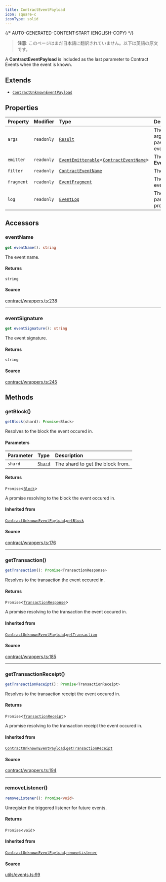 ```yaml
---
title: ContractEventPayload
icon: square-c
iconType: solid
---
```


{/* AUTO-GENERATED-CONTENT:START (ENGLISH-COPY) */}

> **注意**: このページはまだ日本語に翻訳されていません。以下は英語の原文です。

A **ContractEventPayload** is included as the last parameter to Contract Events when the event is known.

## Extends

- [`ContractUnknownEventPayload`](/jp/sdk/content/classes/ContractUnknownEventPayload)

## Properties

| Property | Modifier | Type | Description | Overrides | Inherited from |
| :------ | :------ | :------ | :------ | :------ | :------ |
| `args` | `readonly` | [`Result`](/jp/sdk/content/classes/Result) | The parsed arguments passed to the event by `emit`. | - | - |
| `emitter` | `readonly` | [`EventEmitterable`](/jp/sdk/content/interfaces/EventEmitterable)\<[`ContractEventName`](/jp/sdk/content/type-aliases/ContractEventName)\> | The **EventEmitterable**. | [`ContractUnknownEventPayload`](/jp/sdk/content/classes/ContractUnknownEventPayload).`emitter` | [`ContractUnknownEventPayload`](/jp/sdk/content/classes/ContractUnknownEventPayload).`emitter` |
| `filter` | `readonly` | [`ContractEventName`](/jp/sdk/content/type-aliases/ContractEventName) | The event filter. | [`ContractUnknownEventPayload`](/jp/sdk/content/classes/ContractUnknownEventPayload).`filter` | [`ContractUnknownEventPayload`](/jp/sdk/content/classes/ContractUnknownEventPayload).`filter` |
| `fragment` | `readonly` | [`EventFragment`](/jp/sdk/content/classes/EventFragment) | The matching event. | - | - |
| `log` | `readonly` | [`EventLog`](/jp/sdk/content/classes/EventLog) | The log, with parsed properties. | [`ContractUnknownEventPayload`](/jp/sdk/content/classes/ContractUnknownEventPayload).`log` | [`ContractUnknownEventPayload`](/jp/sdk/content/classes/ContractUnknownEventPayload).`log` |

## Accessors

### eventName

```ts
get eventName(): string
```

The event name.

#### Returns

`string`

#### Source

[contract/wrappers.ts:238](https://github.com/dominant-strategies/quais.js/blob/c1c12d43f9d34c6baad2b0542bd6d0acd6fefcbf/src/contract/wrappers.ts#L238)

***

### eventSignature

```ts
get eventSignature(): string
```

The event signature.

#### Returns

`string`

#### Source

[contract/wrappers.ts:245](https://github.com/dominant-strategies/quais.js/blob/c1c12d43f9d34c6baad2b0542bd6d0acd6fefcbf/src/contract/wrappers.ts#L245)

## Methods

### getBlock()

```ts
getBlock(shard): Promise<Block>
```

Resolves to the block the event occured in.

#### Parameters

| Parameter | Type | Description |
| :------ | :------ | :------ |
| `shard` | [`Shard`](/jp/sdk/content/enumerations/Shard) | The shard to get the block from. |

#### Returns

`Promise`\<[`Block`](/jp/sdk/content/classes/Block)\>

A promise resolving to the block the event occured in.

#### Inherited from

[`ContractUnknownEventPayload`](/jp/sdk/content/classes/ContractUnknownEventPayload).[`getBlock`](/jp/sdk/content/classes/ContractUnknownEventPayload#getblock)

#### Source

[contract/wrappers.ts:176](https://github.com/dominant-strategies/quais.js/blob/c1c12d43f9d34c6baad2b0542bd6d0acd6fefcbf/src/contract/wrappers.ts#L176)

***

### getTransaction()

```ts
getTransaction(): Promise<TransactionResponse>
```

Resolves to the transaction the event occured in.

#### Returns

`Promise`\<[`TransactionResponse`](/jp/sdk/content/type-aliases/TransactionResponse)\>

A promise resolving to the transaction the event occured in.

#### Inherited from

[`ContractUnknownEventPayload`](/jp/sdk/content/classes/ContractUnknownEventPayload).[`getTransaction`](/jp/sdk/content/classes/ContractUnknownEventPayload#gettransaction)

#### Source

[contract/wrappers.ts:185](https://github.com/dominant-strategies/quais.js/blob/c1c12d43f9d34c6baad2b0542bd6d0acd6fefcbf/src/contract/wrappers.ts#L185)

***

### getTransactionReceipt()

```ts
getTransactionReceipt(): Promise<TransactionReceipt>
```

Resolves to the transaction receipt the event occured in.

#### Returns

`Promise`\<[`TransactionReceipt`](/jp/sdk/content/classes/TransactionReceipt)\>

A promise resolving to the transaction receipt the event occured in.

#### Inherited from

[`ContractUnknownEventPayload`](/jp/sdk/content/classes/ContractUnknownEventPayload).[`getTransactionReceipt`](/jp/sdk/content/classes/ContractUnknownEventPayload#gettransactionreceipt)

#### Source

[contract/wrappers.ts:194](https://github.com/dominant-strategies/quais.js/blob/c1c12d43f9d34c6baad2b0542bd6d0acd6fefcbf/src/contract/wrappers.ts#L194)

***

### removeListener()

```ts
removeListener(): Promise<void>
```

Unregister the triggered listener for future events.

#### Returns

`Promise`\<`void`\>

#### Inherited from

[`ContractUnknownEventPayload`](/jp/sdk/content/classes/ContractUnknownEventPayload).[`removeListener`](/jp/sdk/content/classes/ContractUnknownEventPayload#removelistener)

#### Source

[utils/events.ts:99](https://github.com/dominant-strategies/quais.js/blob/c1c12d43f9d34c6baad2b0542bd6d0acd6fefcbf/src/utils/events.ts#L99)
